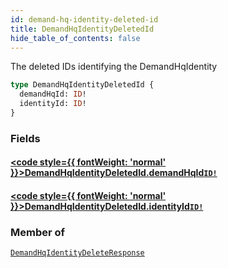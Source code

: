 ```yaml
---
id: demand-hq-identity-deleted-id
title: DemandHqIdentityDeletedId
hide_table_of_contents: false
---
```








The deleted IDs identifying the DemandHqIdentity

```graphql
type DemandHqIdentityDeletedId {
  demandHqId: ID!
  identityId: ID!
}
```


### Fields

#### [<code style={{ fontWeight: 'normal' }}>DemandHqIdentityDeletedId.<b>demandHqId</b></code>](#)<Bullet />[`ID!`](/demand/api/graphql-admin/reference/scalars/id) <Badge class="secondary" text="non-null"/> <Badge class="secondary" text="scalar"/>
> 
> 

#### [<code style={{ fontWeight: 'normal' }}>DemandHqIdentityDeletedId.<b>identityId</b></code>](#)<Bullet />[`ID!`](/demand/api/graphql-admin/reference/scalars/id) <Badge class="secondary" text="non-null"/> <Badge class="secondary" text="scalar"/>
> 
> 



### Member of

[`DemandHqIdentityDeleteResponse`](/demand/api/graphql-admin/reference/objects/demand-hq-identity-delete-response)  <Badge class="secondary" text="object"/>




